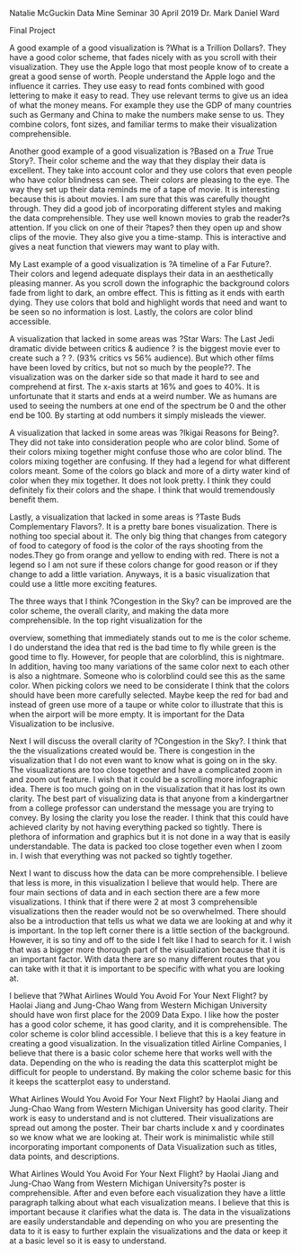Natalie McGuckin 
Data Mine Seminar 
30 April 2019
Dr. Mark Daniel Ward

Final Project

A good example of a good visualization is ?What is a Trillion Dollars?. They have a good color scheme, that fades nicely with as you scroll with their visualization. They use the Apple logo that most people know of to create a great a good sense of worth. People understand the Apple logo and the influence it carries. They use easy to read fonts combined with good lettering to make it easy to read. They use relevant terms to give us an idea of what the money means. For example they use the GDP of many countries such as Germany and China to make the numbers make sense to us. They combine colors, font sizes, and familiar terms to make their visualization comprehensible.

Another good example of a good visualization is ?Based on a *True* True Story?. Their color scheme and the way that they display their data is excellent. They take into account color and they use colors that even people who have color blindness can see. Their colors are pleasing to the eye. The way they set up their data reminds me of a tape of movie. It is interesting because this is about movies. I am sure that this was carefully thought through. They did a good job of incorporating different styles and making the data comprehensible. They use well known movies to grab the reader?s attention. If you click on one of their ?tapes? then they open up and show clips of the movie. They also give you a time-stamp. This is interactive and gives a neat function that viewers may want to play with.

My Last example of a good visualization is ?A timeline of a Far Future?. Their colors and legend adequate displays their data in an aesthetically pleasing manner. As you scroll down the infographic the background colors fade from light to dark, an ombre effect. This is
 fitting as it ends with earth dying. They use colors that bold and highlight words that need and want to be seen so no information is lost. Lastly, the colors are color blind accessible.
 
A visualization that lacked in some areas was ?Star Wars: The Last Jedi   dramatic divide between critics & audience
? is the biggest movie ever to create such a ?
 ?. (93% critics vs 56% audience). But which
 other films have been loved by critics, but not so much by the
 people??. The visualization was on the darker side so that made it
 hard to see and comprehend at first. The x-axis starts at 16% and
 goes to 40%. It is unfortunate that it starts and ends at a weird
 number. We as humans are used to seeing the numbers at one end of
 the spectrum be 0 and the other end be 100. By starting at odd
 numbers it simply misleads the viewer.
 
A visualization that lacked in some areas was ?Ikigai Reasons for Being?. They did not take into consideration people who are color blind. Some of their colors mixing together might confuse those who are color blind. The colors mixing together are confusing. If they had a legend for what different colors meant. Some of the colors go black and more of a dirty water kind of color when they mix together. It does not look pretty. I think they could definitely fix their colors and the shape. I think that would tremendously benefit them.

Lastly, a visualization that lacked in some areas is ?Taste Buds Complementary Flavors?. It is a pretty bare bones visualization. There is nothing too special about it. The only big thing that changes from category of food to category of food is the color of the rays shooting from the nodes.They go from orange and yellow to ending with red. There is not a legend so I am not sure if these colors change for good reason or if they change to add a little variation. Anyways, it is a basic visualization that could use a little more exciting features.

The three ways that I think ?Congestion in the Sky? can be improved are the color scheme, the overall clarity, and making the data more comprehensible. In the top right visualization for the

 overview, something that immediately stands out to me is the color scheme. I do understand the idea that red is the bad time to fly while green is the good time to fly. However, for people that are colorblind, this is nightmare. In addition, having too many variations of the same color next to each other is also a nightmare. Someone who is colorblind could see this as the same color. When picking colors we need to be considerate I think that the colors should have been more carefully selected. Maybe keep the red for bad and instead of green use more of a taupe or white color to illustrate that this is when the airport will be more empty. It is important for the Data Visualization to be inclusive.
 
Next I will discuss the overall clarity of ?Congestion in the Sky?. I think that the the visualizations created would be. There is congestion in the visualization that I do not even want to know what is going on in the sky. The visualizations are too close together and have a complicated zoom in and zoom out feature. I wish that it could be a scrolling more infographic idea. There is too much going on in the visualization that it has lost its own clarity. The best part of visualizing data is that anyone from a kindergartner from a college professor can understand the message you are trying to convey. By losing the clarity you lose the reader. I think that this could have achieved clarity by not having everything packed so tightly. There is plethora of information and graphics but it is not done in a way that is easily understandable. The data is packed too close together even when I zoom in. I wish that everything was not packed so tightly together.

Next I want to discuss how the data can be more comprehensible. I believe that less is more, in this visualization I believe that would help. There are four main sections of data and in each section there are a few more visualizations. I think that if there were 2 at most 3 comprehensible visualizations then the reader would not be so overwhelmed. There should also be a introduction that tells us what we data we are looking at and why it is important. In the top left corner there is a little section of the background. However, it is so tiny and off to the side I felt like I had to search for it. I wish that was a
bigger more thorough part of the visualization because that it is an important factor. With data there are so many different routes that you can take with it that it is important to be specific with what you are looking at.

I believe that ?What Airlines Would You Avoid For Your Next Flight? by Haolai Jiang and Jung-Chao Wang from Western Michigan University should have won first place for the 2009 Data Expo. I like how the poster has a good color scheme, it has good clarity, and it is comprehensible. The color scheme is color blind accessible. I believe that this is a key feature in creating a good visualization. In the visualization titled Airline Companies, I believe that there is a basic color scheme here that works well with the data. Depending on the who is reading the data this scatterplot might be difficult for people to understand. By making the color scheme basic for this it keeps the scatterplot easy to understand.

What Airlines Would You Avoid For Your Next Flight? by Haolai Jiang and Jung-Chao Wang from Western Michigan University has good clarity. Their work is easy to understand and is not cluttered. Their visualizations are spread out among the poster. Their bar charts include x and y coordinates so we know what we are looking at. Their work is minimalistic while still incorporating important components of Data Visualization such as titles, data points, and descriptions.

What Airlines Would You Avoid For Your Next Flight? by Haolai Jiang and Jung-Chao Wang from Western Michigan University?s poster is comprehensible. After and even before each visualization they have a little paragraph talking about what each visualization means. I believe that this is important because it clarifies what the data is. The data in the visualizations are easily understandable and depending on who you are presenting the data to it is easy to further explain the visualizations and the data or keep it at a basic level so it is easy to understand.
